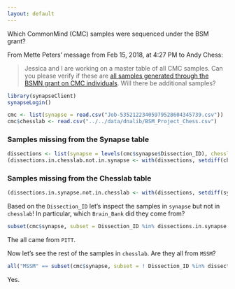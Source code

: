 ```yaml
---
layout: default
---
```


Which CommonMind (CMC) samples were sequenced under the BSM grant?

From Mette Peters' message from Feb 15, 2018, at 4:27 PM to Andy Chess:

>Jessica and I are working on a master table of all CMC samples. Can you please verify if these are [all samples generated through the BSMN grant on CMC individuals][link1]. Will there be additional samples?

```r
library(synapseClient)
synapseLogin()
```

```r
cmc <- list(synapse = read.csv("Job-53521223405979528604345739.csv"))
cmc$chesslab <- read.csv("../../data/dnalib/BSM_Project_Chess.csv")
```

### Samples missing from the Synapse table

```r
dissections <- list(synapse = levels(cmc$synapse$Dissection_ID), chesslab = levels(cmc$chesslab$Institution.Dissection.ID))
(dissections.in.chesslab.not.in.synapse <- with(dissections, setdiff(chesslab, synapse)))
```

### Samples missing from the Chesslab table

```r
(dissections.in.synapse.not.in.chesslab <- with(dissections, setdiff(synapse, chesslab)))
```

Based on the `Dissection_ID` let's inspect the samples in `synapse` but not in `chesslab`!  In particular, which `Brain_Bank` did they come from?

```r
subset(cmc$synapse, subset = Dissection_ID %in% dissections.in.synapse.not.in.chesslab, select =  Brain_Bank, drop = TRUE)
```

The all came from `PITT`.

Now let's see the rest of the samples in `chesslab`.  Are they all from `MSSM`?

```r
all("MSSM" == subset(cmc$synapse, subset = ! Dissection_ID %in% dissections.in.synapse.not.in.chesslab, select =  Brain_Bank, drop = TRUE))
```

Yes.

[link1]: https://urldefense.proofpoint.com/v2/url?u=https-3A__www.synapse.org_-23-21Synapse-3Asyn11801978_tables_query_eyJzcWwiOiJTRUxFQ1QgKiBGUk9NIHN5bjExODAxOTc4IE9SREVSIEJZIFwiVGlzc3VlXCIgQVNDLCBcIkFTU0FZXCIgQVNDLCBcIkRpc3NlY3Rpb25fSURcIiBBU0MiLCAic2VsZWN0ZWRGYWNldHMiOlt7ImNvbmNyZXRlVHlwZSI6Im9yZy5zYWdlYmlvbmV0d29ya3MucmVwby5tb2RlbC50YWJsZS5GYWNldENvbHVtblZhbHVlc1JlcXVlc3QiLCAiY29sdW1uTmFtZSI6IkZ1bmRpbmciLCAiZmFjZXRWYWx1ZXMiOlsiVTAxTUgxMDY4OTEiXX1dLCAiaW5jbHVkZUVudGl0eUV0YWciOnRydWUsICJpc0NvbnNpc3RlbnQiOnRydWUsICJvZmZzZXQiOjAsICJsaW1pdCI6MjV9&d=DwMFaQ&c=shNJtf5dKgNcPZ6Yh64b-A&r=zYUNWLTGp4iMUkBLv5yRxoKLmEITRT5pxh58JUSn5VM&m=BCAIE0gpekjgq-YM68EFSGNwnAM_GdlTLGh4XLq0USI&s=RM7G5AwlrlKDSNj_XJ6CZCb9pNrPPhdWadzZ2-ZQjM4&e=
